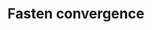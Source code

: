 # Fasten convergence {#speed}

<!-- ## Our `nimble` workflow so far -->

<!-- ```{r} -->
<!-- knitr::include_graphics("images/nimble_workflow_sofar.png") -->
<!-- ``` -->

<!-- ## But `nimble` gives full access to the MCMC engine -->

<!-- ```{r} -->
<!-- knitr::include_graphics("images/nimble_workflow.png") -->
<!-- ``` -->

<!-- ## Steps to use NIMBLE at full capacity -->

<!-- 1. Build the model. It is an R object. -->
<!-- 2. Build the MCMC. -->
<!-- 3. Compile the model and MCMC. -->
<!-- 4. Run the MCMC. -->
<!-- 5. Extract the samples. -->

<!-- - `nimbleMCMC` does all of this at once. -->

<!-- ## Back to CJS models with Dipper data.  -->

<!-- ### Define model -->

<!-- ```{r echo = FALSE} -->
<!-- dipper <- read_csv(here::here("dat", "dipper.csv")) -->
<!-- y <- dipper %>% -->
<!--   select(year_1981:year_1987) %>% -->
<!--   as.matrix() -->
<!-- first <- apply(y, 1, function(x) min(which(x !=0))) -->
<!-- my.constants <- list(N = nrow(y), T = ncol(y), first = first) -->
<!-- my.data <- list(y = y + 1) -->
<!-- zinits <- y + 1 # non-detection -> alive -->
<!-- zinits[zinits == 2] <- 1 # dead -> alive -->
<!-- initial.values <- function() list(phi = runif(1,0,1), -->
<!--                                   p = runif(1,0,1), -->
<!--                                   z = zinits) -->
<!-- parameters.to.save <- c("phi", "p") -->
<!-- n.iter <- 2500 -->
<!-- n.burnin <- 1000 -->
<!-- n.chains <- 2 -->
<!-- ``` -->

<!-- ```{r, eval = TRUE, echo = TRUE} -->
<!-- hmm.phip <- nimbleCode({ -->
<!--   delta[1] <- 1              # Pr(alive t = 1) = 1 -->
<!--   delta[2] <- 0              # Pr(dead t = 1) = 0 -->
<!--     phi ~ dunif(0, 1)     # prior survival -->
<!--     gamma[1,1] <- phi        # Pr(alive t -> alive t+1) -->
<!--     gamma[1,2] <- 1 - phi    # Pr(alive t -> dead t+1) -->
<!--     gamma[2,1] <- 0          # Pr(dead t -> alive t+1) -->
<!--     gamma[2,2] <- 1          # Pr(dead t -> dead t+1) -->
<!--     p ~ dunif(0, 1)       # prior detection -->
<!--     omega[1,1] <- 1 - p    # Pr(alive t -> non-detected t) -->
<!--     omega[1,2] <- p        # Pr(alive t -> detected t) -->
<!--     omega[2,1] <- 1        # Pr(dead t -> non-detected t) -->
<!--     omega[2,2] <- 0        # Pr(dead t -> detected t) -->
<!--   # likelihood -->
<!--   for (i in 1:N){ -->
<!--     z[i,first[i]] ~ dcat(delta[1:2]) -->
<!--     for (j in (first[i]+1):T){ -->
<!--       z[i,j] ~ dcat(gamma[z[i,j-1], 1:2]) -->
<!--       y[i,j] ~ dcat(omega[z[i,j], 1:2]) -->
<!--     } -->
<!--   } -->
<!-- }) -->
<!-- ``` -->

<!-- ### Run and summarise -->

<!-- ```{r, eval = TRUE, echo = TRUE, cache = TRUE, message = TRUE} -->
<!-- mcmc.phip <- nimbleMCMC(code = hmm.phip,  -->
<!--                          constants = my.constants, -->
<!--                          data = my.data,               -->
<!--                          inits = initial.values, -->
<!--                          monitors = parameters.to.save, -->
<!--                          niter = n.iter, -->
<!--                          nburnin = n.burnin,  -->
<!--                          nchains = n.chains) -->
<!-- ``` -->

<!-- ```{r, eval = TRUE, echo=TRUE, message = TRUE} -->
<!-- MCMCsummary(object = mcmc.phip, round = 2) -->
<!-- ``` -->

<!-- ## Detailed Nimble workflow -->

<!-- ## 1. Build the model (R object) -->

<!-- ```{r, eval = TRUE, echo = TRUE, message = TRUE} -->
<!-- hmm.phip <- nimbleModel(code = hmm.phip, -->
<!--                         constants = my.constants, -->
<!--                         data = my.data, -->
<!--                         inits = initial.values()) -->
<!-- ``` -->

<!-- ## 2. Build the MCMC -->

<!-- ```{r, eval = TRUE, echo = TRUE, message = TRUE} -->
<!-- phip.mcmc.configuration <- configureMCMC(hmm.phip) -->
<!-- phip.mcmc <- buildMCMC(phip.mcmc.configuration) -->
<!-- ``` -->

<!-- ## 3. Compile the model and MCMC -->

<!-- ```{r, eval = TRUE, echo = TRUE, message = TRUE} -->
<!-- phip.model <- compileNimble(hmm.phip)  -->
<!-- c.phip.mcmc <- compileNimble(phip.mcmc, project = phip.model) -->
<!-- ``` -->

<!-- ## 4. Run the MCMC -->


<!-- ```{r, eval = TRUE, echo = TRUE, message = TRUE} -->
<!-- samples <- runMCMC(c.phip.mcmc, niter = 1000) -->
<!-- # Alternative: -->
<!-- # c.phip.mcmc$run(1000) -->
<!-- # samples <- as.matrix(c.phip.mcmc$mvSamples) -->
<!-- ``` -->

<!-- ## 5. Look at results -->

<!-- ```{r, eval = TRUE, echo = TRUE, message = TRUE} -->
<!-- summary(samples[,"phi"]) -->
<!-- summary(samples[,"p"]) -->
<!-- ``` -->

<!-- ## Why is it useful?  -->

<!-- ## Use and debug model in `R` -->

<!-- + Makes your life easier when it comes to debugging -->

<!-- + Inspect variables -->

<!-- ```{r} -->
<!-- hmm.phip$gamma -->
<!-- ``` -->

<!-- + Calculate likelihood -->

<!-- ```{r} -->
<!-- hmm.phip$calculate() -->
<!-- ``` -->

<!-- ## Example of debugging a model in `R` -->

<!-- + Pretend an impossible state was given in inits, making a dead bird alive again. -->

<!-- ```{r echo=FALSE} -->
<!-- # Pretend that inits for the 6th bird are invalid, going from dead to alive. -->
<!-- saved_z_6 <- phip.model$z[6,] -->
<!-- phip.model$z[6,] <- c(1, 1, 2, 1, 2, 2, 2) -->
<!-- ``` -->

<!-- ```{r, eval = TRUE, echo = TRUE, message = TRUE} -->
<!-- phip.model$calculate("z")        # We can see there is a problem in z (states). -->
<!-- c(phip.model$calculate("z[5,]"), # Bird 5 is valid. -->
<!--   phip.model$calculate("z[6,]")) # Bird 6 isn't. -->
<!-- phip.model$z[6,]                 # We have found the problem -->
<!-- ``` -->

<!-- ```{r echo=FALSE} -->
<!-- # Restore to valid valies -->
<!-- phip.model$z[6,] <- saved_z_6 -->
<!-- ``` -->

<!-- ## Open the hood, and change/modify/write samplers -->

<!-- + Slice samplers instead of Metropolis-Hastings. -->

<!-- + Samplers on a log scale, especially for a variance, standard deviation, or precision parameter. -->

<!-- + Blocking correlated parameters. -->

<!-- + To know all samplers available in Nimble, type in `help(samplers)`. -->

<!-- + Source code for samplers and distributions is **in R** and can be copied and modified. -->

<!-- + Use [`compareMCMCs` package](https://github.com/nimble-dev/compareMCMCs) to compare options (including Stan and Jags!).  -->

<!-- ## Consider a model with wing length and individual random effect on survival.   -->

<!-- ```{r echo = FALSE} -->
<!-- dipper <- read_csv(here::here("dat", "dipper.csv")) -->
<!-- y <- dipper %>% -->
<!--   select(year_1981:year_1987) %>% -->
<!--   as.matrix() -->
<!-- first <- apply(y, 1, function(x) min(which(x !=0))) -->
<!-- wing.length.st <- as.vector(scale(dipper$wing_length)) -->
<!-- my.constants <- list(N = nrow(y),  -->
<!--                      T = ncol(y),  -->
<!--                      first = first, -->
<!--                      winglength = wing.length.st) -->
<!-- zinits <- y + 1 # non-detection -> alive -->
<!-- zinits[zinits == 2] <- 1 # dead -> alive -->
<!-- initial.values <- function() list(beta = rnorm(2,0,1.5), -->
<!--                                   sdeps = runif(1,0,3), -->
<!--                                   p = runif(1,0,1), -->
<!--                                   z = zinits) -->
<!-- parameters.to.save <- c("beta", "sdeps", "p") -->
<!-- n.iter <- 10000 -->
<!-- n.burnin <- 2500 -->
<!-- n.chains <- 2 -->
<!-- ``` -->

<!-- ```{r} -->
<!-- hmm.phiwlrep <- nimbleCode({ -->
<!--     p ~ dunif(0, 1) # prior detection -->
<!--     omega[1,1] <- 1 - p    # Pr(alive t -> non-detected t) -->
<!--     omega[1,2] <- p        # Pr(alive t -> detected t) -->
<!--     omega[2,1] <- 1        # Pr(dead t -> non-detected t) -->
<!--     omega[2,2] <- 0        # Pr(dead t -> detected t) -->
<!--   for (i in 1:N){ -->
<!--     logit(phi[i]) <- beta[1] + beta[2] * winglength[i] + eps[i] #<< -->
<!--     eps[i] ~ dnorm(mean = 0, sd = sdeps) #<< -->
<!--     gamma[1,1,i] <- phi[i]      # Pr(alive t -> alive t+1) -->
<!--     gamma[1,2,i] <- 1 - phi[i]  # Pr(alive t -> dead t+1) -->
<!--     gamma[2,1,i] <- 0           # Pr(dead t -> alive t+1) -->
<!--     gamma[2,2,i] <- 1           # Pr(dead t -> dead t+1) -->
<!--   } -->
<!--   beta[1] ~ dnorm(mean = 0, sd = 1.5) -->
<!--   beta[2] ~ dnorm(mean = 0, sd = 1.5) -->
<!--   sdeps ~ dunif(0, 10) -->
<!--   delta[1] <- 1          # Pr(alive t = 1) = 1 -->
<!--   delta[2] <- 0          # Pr(dead t = 1) = 0 -->
<!--   # likelihood -->
<!--   for (i in 1:N){ -->
<!--     z[i,first[i]] ~ dcat(delta[1:2]) -->
<!--     for (j in (first[i]+1):T){ -->
<!--       z[i,j] ~ dcat(gamma[z[i,j-1], 1:2, i]) #<< -->
<!--       y[i,j] ~ dcat(omega[z[i,j], 1:2]) -->
<!--     } -->
<!--   } -->
<!-- }) -->
<!-- ``` -->

<!-- ```{r echo = FALSE, eval = FALSE} -->
<!-- # mcmc.phiwlrep <- nimbleMCMC(code = hmm.phiwlrep,  -->
<!-- #                             constants = my.constants, -->
<!-- #                             data = my.data,               -->
<!-- #                             inits = initial.values, -->
<!-- #                             monitors = parameters.to.save, -->
<!-- #                             niter = n.iter, -->
<!-- #                             nburnin = n.burnin,  -->
<!-- #                             nchains = n.chains) -->
<!-- hmm.phiwlrep.m <- nimbleModel(code = hmm.phiwlrep, -->
<!--                               constants = my.constants, -->
<!--                               data = my.data, -->
<!--                               inits = initial.values()) -->
<!-- Rmcmc <- buildMCMC(hmm.phiwlrep.m) -->
<!-- Cmodel <- compileNimble(hmm.phiwlrep.m) -->
<!-- Cmcmc <- compileNimble(Rmcmc, project=hmm.phiwlrep.m) -->
<!-- times.phiwlrep <- system.time( mcmc.phiwlrep <- runMCMC(Cmcmc, niter = 10000, nchains = 2) ) -->
<!-- # Alternative: -->
<!-- # Cmcmc$run(10000) -->
<!-- # samples1 <- as.matrix(Cmcmc$mvSamples) -->
<!-- # Cmcmc$run(10000) -->
<!-- # samples2 <- as.matrix(Cmcmc$mvSamples) -->
<!-- save(times.phiwlrep, mcmc.phiwlrep, file = here::here("dat", "wl.RData")) -->
<!-- ``` -->

<!-- ## Trace plot for standard deviation of the random effect (default sampler) -->

<!-- ```{r echo = FALSE, message=FALSE, warning=FALSE}  -->
<!-- load(here::here("dat", "wl.RData")) -->
<!-- ``` -->

<!-- ```{r, echo = FALSE} -->
<!-- MCMCtrace(mcmc.phiwlrep, params = "sdeps", pdf = FALSE) -->
<!-- ``` -->

<!-- ## Change samplers -->

<!-- + Good sampling strategies depend on the model and data.  What are the samplers used by default? -->

<!-- ```{r echo = FALSE} -->
<!-- hmm.phiwlrep.m <- nimbleModel(code = hmm.phiwlrep, -->
<!--                               constants = my.constants, -->
<!--                               data = my.data, -->
<!--                               inits = initial.values()) -->
<!-- ``` -->


<!-- ```{r} -->
<!-- mcmcConf <- configureMCMC(hmm.phiwlrep.m) -->
<!-- ``` -->

<!-- ## Remove default sampler, and use slice sampler -->

<!-- ```{r} -->
<!-- mcmcConf$removeSamplers('sdeps') -->
<!-- mcmcConf$addSampler(target = 'sdeps', -->
<!--                     type = "slice") #<< -->
<!-- mcmcConf -->
<!-- ``` -->

<!-- ```{r, echo = FALSE} -->
<!-- Rmcmc <- buildMCMC(mcmcConf) -->
<!-- Cmodel <- compileNimble(hmm.phiwlrep.m) -->
<!-- Cmcmc <- compileNimble(Rmcmc, project=hmm.phiwlrep.m) -->
<!-- times.phiwlrep.with.slice <- system.time( mcmc.phiwlrep.with.slice <- runMCMC(Cmcmc, niter = 10000, nchains = 2)) -->
<!-- samples1 <- mcmc.phiwlrep.with.slice[[1]] -->
<!-- samples2 <- mcmc.phiwlrep.with.slice[[2]] -->
<!-- iUse <- 2501:10000 -->
<!-- ESS.with.slice <- coda::effectiveSize(list(coda::as.mcmc(samples1[iUse, 'sdeps']), -->
<!--                                            coda::as.mcmc(samples2[iUse, 'sdeps']))) -->
<!-- # Cmcmc$run(10000) -->
<!-- # samples1 <- as.matrix(Cmcmc$mvSamples) -->
<!-- # Cmcmc$run(10000) -->
<!-- # samples2 <- as.matrix(Cmcmc$mvSamples) -->
<!-- df <- data.frame(iter = c(2501:10000, 2501:10000), -->
<!--                  samples = c(samples1[2501:10000,"sdeps"], samples2[2501:10000,"sdeps"]), -->
<!--                  chain = c(rep("chain 1", length(samples1[2501:10000,"sdeps"])), -->
<!--                            rep("chain 2", length(samples2[2501:10000,"sdeps"])))) -->
<!-- df.beta <- data.frame(iter = c(2501:10000, 2501:10000), -->
<!--                  beta1 = c(samples1[2501:10000,"beta[1]"], samples2[2501:10000,"beta[1]"]), -->
<!--                  beta2 = c(samples1[2501:10000,"beta[2]"], samples2[2501:10000,"beta[2]"]), -->
<!--                  chain = c(rep("chain 1", length(samples1[2501:10000,"sdeps"])), -->
<!--                            rep("chain 2", length(samples2[2501:10000,"sdeps"])))) -->
<!-- ``` -->

<!-- ## Trace plot for standard deviation of the random effect (slice sampler) -->

<!-- ```{r, echo = FALSE} -->
<!-- MCMCtrace(mcmc.phiwlrep.with.slice, params = "sdeps", pdf = FALSE) -->
<!-- ``` -->

<!-- ```{r, echo = FALSE} -->
<!-- # df %>% -->
<!-- #   ggplot() +  -->
<!-- #   aes(x = iter, y = samples, group = chain, color = chain) +  -->
<!-- #   geom_line() +  -->
<!-- #   labs(x = "iterations", y = "random effect standard deviation", color = "") -->
<!-- ``` -->

<!-- ## Which is better? -->

<!-- + MCMC efficiency depends on both mixing and computation time. -->

<!-- + MCMC efficiency = Effective Sample Size (ESS) / computation time. -->

<!-- + MCMC efficiency is the number of effectively independent posterior samples generated per second. -->

<!-- + ESS is different for each parameter.  (Computation time is the same for each parameter.) -->

<!-- + ESS can be estimated from packages `coda` or `mcmcse`. These give statistical estimates, so different runs will give different estimates. -->

<!-- ```{r echo = FALSE} -->
<!-- iUse <- 2501:10000 -->
<!-- time_frac <- 0.75 # Include 75% of the time to count sampling of recorded sampled, which is not the only valid option. -->
<!-- ESS <- coda::effectiveSize(list(coda::as.mcmc(mcmc.phiwlrep[[1]][iUse, 'sdeps']), -->
<!--                                         coda::as.mcmc(mcmc.phiwlrep[[2]][iUse, 'sdeps']))) -->
<!-- t1 <- (time_frac * times.phiwlrep[3]) -->
<!-- efficiency <- ESS / t1 -->
<!-- t.with.slice <- (time_frac * times.phiwlrep.with.slice[3]) -->
<!-- efficiency.with.slice <- ESS.with.slice / t.with.slice -->
<!-- rd2 <- function(x) round(x, digits = 2) -->
<!-- ``` -->

<!-- + Efficiency with default sampler = `r rd2(ESS)` / `r rd2(t1)` = `r rd2(efficiency)`. -->

<!-- + Efficiency with slice sampler = `r rd2(ESS.with.slice)` / `r rd2(t.with.slice)` = `r rd2(efficiency.with.slice)`. -->

<!-- ## Block sampling -->

<!-- + High correlation in (regression) parameters may make independent samplers inefficient. -->

<!-- ```{r, echo = FALSE} -->
<!-- df.beta %>% -->
<!--   ggplot() +  -->
<!--   aes(x = beta1, y = beta2, group = chain, color = chain) + -->
<!--   geom_point(alpha = .05) +  -->
<!--   labs(x = "beta1", y = "beta2", color = "") -->
<!-- ``` -->

<!-- + Block sampling (propose candidate values from multivariate distribution) might help. -->

<!-- ## Block sampling -->

<!-- + Remove and replace independent RW samples by block sampling. Then proceed as usual. -->

<!-- ```{r message = FALSE, warning=FALSE} -->
<!-- mcmcConf$removeSamplers(c('beta[1]','beta[2]')) -->
<!-- mcmcConf$addSampler(target = c('beta[1]','beta[2]'), -->
<!--                     type = "RW_block") #<< -->
<!-- ``` -->

<!-- ## Block sampling -->

<!-- ```{r message = FALSE, warning=FALSE} -->
<!-- mcmcConf -->
<!-- ``` -->

<!-- ## Summary of strategies for improving MCMC  -->


<!-- + Choose better initial values. -->

<!-- + Customize sampler choice (more in [Chapter 7 of the User's manual](https://r-nimble.org/html_manual/cha-mcmc.html)). -->

<!-- + Reparameterize, e.g. standardize covariates, deal with parameter redundancy. -->

<!-- + Rewrite the model. -->

<!--     + Vectorize to improve computational efficiency (not covered). -->
<!--     + Avoid long chains of deterministic dependencies. -->
<!--     + Marginalize to remove parameters -->
<!--     + Use new functions and new distributions written as nimbleFunctions. -->

<!-- + Write new samplers that take advantage of particular model structures (not covered). -->

<!-- + Using multiple cores with parallelization: see how-to at <https://r-nimble.org/nimbleExamples/parallelizing_NIMBLE.html> -->

<!-- ## Marginalization -->

<!-- + User-defined distributions is another neat feature of Nimble. -->

<!-- + Integrate over latent states if those are not the focus of ecological inference (marginalization). -->

<!-- + Marginalization often (but not always) improves MCMC. See [Ponisio et al. 2020](https://onlinelibrary.wiley.com/doi/full/10.1002/ece3.6053) for examples. -->

<!-- + The [nimbleEcology](https://cran.r-project.org/web/packages/nimbleEcology/vignettes/Introduction_to_nimbleEcology.html) package implements capture-recapture models and HMMs with marginalization.  -->

<!-- ### Our model $(\phi_A, \phi_B, \psi_{AB}, \psi_{BA}, p_A, p_B)$ -->

<!-- ```{r eval = FALSE} -->
<!-- multisite <- nimbleCode({ -->
<!-- ... -->
<!--   # Likelihood  -->
<!--   for (i in 1:N){ -->
<!--     # Define latent state at first capture -->
<!--     z[i,first[i]] <- y[i,first[i]] - 1 -->
<!--     for (t in (first[i]+1):K){ -->
<!--       # State process: draw S(t) given S(t-1) -->
<!--       z[i,t] ~ dcat(gamma[z[i,t-1],1:3]) -->
<!--       # Observation process: draw O(t) given S(t) -->
<!--       y[i,t] ~ dcat(omega[z[i,t],1:3]) -->
<!--     } -->
<!--   } -->
<!-- }) -->
<!-- ``` -->

<!-- ### Same model with nimbleEcology -->

<!-- ```{r eval = FALSE} -->
<!-- multisite <- nimbleCode({ -->
<!-- ... -->
<!-- # initial state probs -->
<!-- for(i in 1:N) { -->
<!--   init[i, 1:4] <- gamma[ y[i, first[i] ] - 1, 1:4 ] # first state propagation -->
<!-- } -->

<!-- # likelihood  -->
<!-- for (i in 1:N){ -->
<!--   y[i,(first[i]+1):K] ~ dHMM(init = init[i,1:4],           # count data from first[i] + 1 -->
<!--                              probObs = omega[1:4,1:4],     # observation matrix -->
<!--                              probTrans = gamma[1:4,1:4],   # transition matrix -->
<!--                              len = K - first[i],           # nb of occasions -->
<!--                              checkRowSums = 0)             # do not check whether elements in a row sum tp 1 -->
<!-- } -->
<!-- ... -->
<!-- ``` -->

<!-- + This runs twice as fast as the standard formulation with explicit latent states. -->

<!-- + Marginalizing typically gives better mixing. -->

<!-- ### Reducing redundant calculations -->

<!-- + So far, a row of the dataset is an individual. However, several individuals may share the same encounter history.  -->

<!-- + The contribution of $M$ individuals with the same encounter history is the likelihood of this particular encounter history raised to the power $M$. -->

<!-- + Using this so-called **weighted likelihood** greatly decreases the computational burden. -->

<!-- + This idea is used in most computer programs that implement maximum likelihood. In the Bayesian framework, the same idea was proposed in [Turek et al. (2016)](https://doi.org/10.1007/s10651-016-0353-z).  -->

<!-- + Cannot be done in Jags. Can be done in nimble thanks to nimble functions!  -->

<!-- + The run is *much* faster. Also allows fitting models to big datasets. More details in dedicated Worksheet. -->

<!-- ## No live demo, but there is a worksheet. -->


<!-- ## Future directions for NIMBLE -->

<!-- + NIMBLE is under active development.  Contributors are welcome, including those who want to get involved but don't know where. -->

<!-- + Faster building of models and algorithms.  Ability to save and re-load compiled work. -->

<!-- + Automatic differentiation of model calculations, enabling Hamiltonian Monte Carlo, other sampling strategies, and Laplace approximation. -->

<!-- + Tools for building packages that use NIMBLE "under the hood". -->

<!-- ## Further reading -->

<!-- + Turek, D., de Valpine, P. & Paciorek, C.J. [Efficient Markov chain Monte Carlo sampling for hierarchical hidden Markov models](https://doi.org/10.1007/s10651-016-0353-z) *Environ Ecol Stat* 23: 549–564 (2016). -->

<!-- + Ponisio, L.C., de Valpine, P., Michaud, N., and Turek, D. [One size does not fit all: Customizing MCMC methods for hierarchical models using NIMBLE](https://doi.org/10.1002/ece3.6053) *Ecol Evol.* 10: 2385–2416 (2020). -->

<!-- + Nimble workshop to come 26-28 May, check out [here](https://r-nimble.org/nimble-virtual-short-course-may-26-28). -->

<!-- + Nimble workshop material online available [here](https://github.com/nimble-training). -->

<!-- + Nimble [manual](https://r-nimble.org/html_manual/cha-welcome-nimble.html) and [cheatsheet](https://r-nimble.org/cheatsheets/NimbleCheatSheet.pdf).  -->


